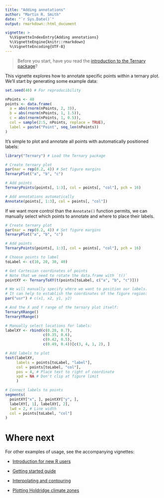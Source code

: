 ```yaml
---
title: "Adding annotations"
author: "Martin R. Smith"
date: "`r Sys.Date()`"
output: rmarkdown::html_document

vignette: >
  %\VignetteIndexEntry{Adding annotations}
  %\VignetteEngine{knitr::rmarkdown}
  %\VignetteEncoding{UTF-8}
---
```


> Before you start, have you read the [introduction to the
Ternary package](Ternary.html)?

This vignette explores how to annotate specific points within a ternary plot.
We'll start by generating some example data:

```r
set.seed(40) # For reproducibility

nPoints <- 40
points <- data.frame(
  a = abs(rnorm(nPoints, 2, 3)),
  b = abs(rnorm(nPoints, 1, 1.5)),
  c = abs(rnorm(nPoints, 1, 0.5)),
  col = sample(2:5, nPoints, replace = TRUE),
  label = paste("Point", seq_len(nPoints))
)

```

It's simple to plot and annotate all points with automatically positioned
labels:

```r
library("Ternary") # Load the Ternary package

# Create ternary plot
par(mar = rep(0.2, 4)) # Set figure margins
TernaryPlot("a", "b", "c")

# Add points
TernaryPoints(points[, 1:3], col = points[, "col"], pch = 16)

# Add annotations automatically
Annotate(points[, 1:3], col = points[, "col"])
```


If we want more control than the `Annotate()` function permits,
we can manually select which points to annotate and where to place their labels.

```r
# Create ternary plot
par(mar = rep(0.2, 4)) # Set figure margins
TernaryPlot("a", "b", "c")

# Add points
TernaryPoints(points[, 1:3], col = points[, "col"], pch = 16)

# Choose points to label
toLabel <- c(10, 20, 30, 40)

# Get Cartesian coordinates of points
# Note that we need to rotate the data.frame with `t()`
pointXY <- TernaryToXY(t(points[toLabel, c("a", "b", "c")]))

# We will manually specify where we want to position our labels.
# It can help to establish the coordinates of the figure region:
par("usr") # c(x1, x2, y1, y2)

# And the X and Y range of the ternary plot itself:
TernaryXRange()
TernaryYRange()

# Manually select locations for labels:
labelXY <- rbind(c(0.28, 0.7),
                 c(0.35, 0.6),
                 c(0.42, 0.5),
                 c(0.49, 0.4))[c(3, 4, 1, 2), ]

# Add labels to plot
text(labelXY,
     labels = points[toLabel, "label"],
     col = points[toLabel, "col"],
     pos = 4, # Place text to right of coordinate
     xpd = NA # Don't clip at figure limit
     )

# Connect labels to points
segments(
  pointXY["x", ], pointXY["y", ],
  labelXY[, 1], labelXY[, 2],
  lwd = 2, # Line width
  col = points[toLabel, "col"]
)

```


# Where next

For other examples of usage, see the accompanying vignettes:

- [Introduction for new R users](new-users.html)

- [Getting started guide](Ternary.html)

- [Interpolating and contouring](interpolation.html)

- [Plotting Holdridge climate zones](Holdridge.html)
